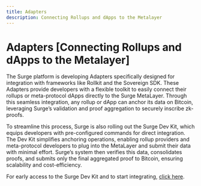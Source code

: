 ```yaml
---
title: Adapters
description: Connecting Rollups and dApps to the Metalayer
---
```



# Adapters [Connecting Rollups and dApps to the Metalayer]

The Surge platform is developing Adapters specifically designed for integration with frameworks like Rollkit and the Sovereign SDK. These Adapters provide developers with a flexible toolkit to easily connect their rollups or meta-protocol dApps directly to the Surge MetaLayer. Through this seamless integration, any rollup or dApp can anchor its data on Bitcoin, leveraging Surge’s validation and proof aggregation to securely inscribe zk-proofs.

To streamline this process, Surge is also rolling out the Surge Dev Kit, which equips developers with pre-configured commands for direct integration. The Dev Kit simplifies anchoring operations, enabling rollup providers and meta-protocol developers to plug into the MetaLayer and submit their data with minimal effort. Surge’s system then verifies this data, consolidates proofs, and submits only the final aggregated proof to Bitcoin, ensuring scalability and cost-efficiency.

For early access to the Surge Dev Kit and to start integrating, [click here](https://tally.so/r/n0Pzb9).